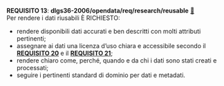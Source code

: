::: {#req-13 .callout-important appearance="simple" icon=false .requisito}
[**REQUISITO 13**]{.testo-rosso}: **dlgs36-2006/opendata/req/research/reusable** [🔗](#req-13){.link-req}<br>
Per rendere i dati riusabili È RICHIESTO:

- rendere disponibili dati accurati e ben descritti con molti attributi pertinenti;
- assegnare ai dati una licenza d'uso chiara e accessibile secondo il [**REQUISITO 20**](capitolo-6.qmd#req-20){.testo-rosso} e il [**REQUISITO 21**](capitolo-6.qmd#req-21){.testo-rosso};
- rendere chiaro come, perché, quando e da chi i dati sono stati creati e processati;
- seguire i pertinenti standard di dominio per dati e metadati.

:::
